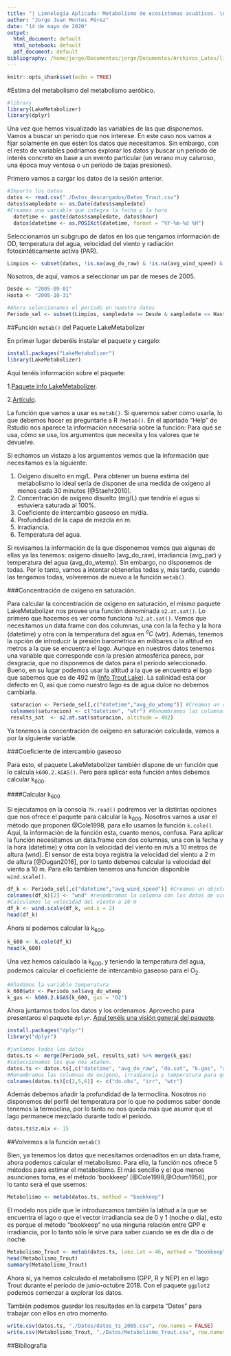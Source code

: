 ```yaml
---
title: "| Limnología Aplicada: Metabolismo de ecosistemas acuáticos. \n| Parte III\n"
author: "Jorge Juan Montes Pérez"
date: "14 de mayo de 2020"
output:
  html_document: default
  html_notebook: default
  pdf_document: default
bibliography: /home/jorge/Documentos/jorge/Documentos/Archivos_Latex/library.bib
---
```


```r
knitr::opts_chunk$set(echo = TRUE)
```

#Estima del metabolismo del metabolismo aeróbico.
```r
#library
library(LakeMetabolizer)
library(dplyr)
```

Una vez que hemos visualizado las variables de las que disponemos. Vamos a buscar un periodo que nos interese. En este caso nos vamos a fijar solamente en que estén los datos que necesitamos. Sin embargo, con el resto de variables podríamos explorar los datos y buscar un periodo de interés concreto en base a un evento particular (un verano muy caluroso, una época muy ventosa o un periodo de bajas presiones).

Primero vamos a cargar los datos de la sesión anterior.


```r

#Importo los datos
datos <- read.csv("./Datos_descargados/Datos_Trout.csv")
datos$sampledate <- as.Date(datos$sampledate)
#Creamos una variable que integra la fecha y la hora
  datetime <- paste(datos$sampledate, datos$hour)
  datos$datetime <- as.POSIXct(datetime, format = "%Y-%m-%d %H")
```

Seleccionamos un subgrupo de datos en los que tengamos información de OD, temperatura del agua, velocidad del viento y radiación fotosintéticamente activa (PAR).

```r
Limpios <- subset(datos, !is.na(avg_do_raw) & !is.na(avg_wind_speed) & !is.na(avg_do_wtemp) & !is.na(avg_par))
```

Nosotros, de aquí, vamos a seleccionar un par de meses de 2005.

```r
Desde <- "2005-09-01"
Hasta <- "2005-10-31"

#Ahora seleccionamos el periodo en nuestro datos
Periodo_sel <- subset(Limpios, sampledate >= Desde & sampledate <= Hasta)
```


##Función `metab()` del Paquete LakeMetabolizer

En primer lugar deberéis instalar el paquete y cargalo:

```r
install.packages("LakeMetabolizer")
library(LakeMetabolizer)
```

Aquí tenéis información sobre el paquete:

  1.[Paquete info LakeMetabolizer](https://cran.r-project.org/web/packages/LakeMetabolizer/LakeMetabolizer.pdf).
  
  2.[Artículo](https://www.tandfonline.com/doi/pdf/10.1080/IW-6.4.883?needAccess=true).
  
La función que vamos a usar es `metab()`. Si queremos saber como usarla, lo que debemos hacer es preguntarle a R `?metab()`. En el apartado "Help" de Rstudio nos aparece la información necesaria sobre la función: Para qué se usa, cómo se usa, los argumentos que necesita y los valores que te devuelve.

Si echamos un vistazo a los argumentos vemos que la información que necesitamos es la siguiente:

  1. Oxígeno disuelto en mg\/L. Para obtener un buena estima del metabolismo lo ideal sería de disponer de una medida de oxígeno al menos cada 30 minutos [@Staehr2010].
  2. Concentración de oxígeno disuelto (mg\/L) que tendría el agua si estuviera saturada al 100%.
  3. Coeficiente de intercambio gaseoso en m/día.
  4. Profundidad de la capa de mezcla en m.
  5. Irradiancia.
  6. Temperatura del agua.
  
Si revisamos la información de la que disponemos vemos que algunas de ellas ya las tenemos: oxígeno disuelto (avg_do_raw), irradiancia (avg_par) y temperatura del agua (avg_do_wtemp). Sin embargo, no disponemos de todas. Por lo tanto, vamos a intentar obtenerlas todas y, más tarde, cuando las tengamos todas, volveremos de nuevo a la función `metab()`.

###Concentración de oxígeno en saturación.

Para calcular la concentración de oxígeno en saturación, el mismo paquete LakeMetabolizer nos provee una función denominada `o2.at.sat()`. Lo primero que hacemos es ver como funciona `?o2.at.sat()`. Vemos que necesitamos un data.frame con dos columnas, una con la la fecha y la hora (datetime) y otra con la temperatura del agua en $^oC$ (wtr). Además, tenemos la opción de introducir la presión barométrica en milibares o la altitud en metros a la que se encuentra el lago. Aunque en nuestros datos tenemos una variable que corresponde con la presión atmosférica parece, por desgracia, que no disponemos de datos para el periodo seleccionado. Bueno, en su lugar podemos usar la altitud a la que se encuentra el lago que sabemos que es de 492 m ([Info Trout Lake](https://lter.limnology.wisc.edu/researchsite/trout-lake)). La salinidad está por defecto en 0, así que como nuestro lago es de agua dulce no debemos cambiarla.

```r
 saturacion <- Periodo_sel[,c("datetime","avg_do_wtemp")] #Creamos un data.frame con las dos variables que necesitamos
 colnames(saturacion) <- c("datetime", "wtr") #Renombramos las columnas para que la función las reconozca automaticamente.
 results_sat  <- o2.at.sat(saturacion, altitude = 492)
```

Ya tenemos la concentración de oxígeno en saturación calculada, vamos a por la siguiente variable.

###Coeficiente de intercambio gaseoso

Para esto, el paquete LakeMetabolizer también dispone de un función que lo calcula `k600.2.kGAS()`. Pero para aplicar esta función antes debemos calcular k~600~.

####Calcular k~600~

  Si ejecutamos en la consola `?k.read()` podremos ver la distintas opciones que nos ofrece el paquete para calcular la k~600~. Nosotros vamos a usar el método que proponen @Cole1998, para ello usamos la función `k.cole()`. Aquí, la información de la función esta, cuanto menos, confusa. Para aplicar la función necesitamos un data.frame con dos columnas, una con la fecha y la hora (datetime) y otra con la velocidad del viento en m/s a 10 metros de altura (wnd). El sensor de esta boya registra la velocidad del viento a 2 m de altura [@Dugan2016], por lo tanto debemos calcular la velocidad del viento a 10 m. Para ello tambien tenemos una función disponible `wind.scale()`.
  
```r
df_k <- Periodo_sel[,c("datetime","avg_wind_speed")] #Creamos un objeto solo con las variables que nos interesan.
colnames(df_k)[2] <- "wnd" #renombramos la columna con los datos de viento
#Calculamos la velocidad del viento a 10 m
df_k <- wind.scale(df_k, wnd.z = 2)
head(df_k)
```

Ahora sí podemos calcular la k~600~.

```r
k_600 <- k.cole(df_k)
head(k_600)
```

Una vez hemos calculado la k~600~, y teniendo la temperatura del agua, podemos calcular el coeficiente de intercambio gaseoso para el O~2~.

```r
#Añadimos la variable temperatura
k_600$wtr <- Periodo_sel$avg_do_wtemp
k_gas <- k600.2.kGAS(k_600, gas = "O2")
```

Ahora juntamos todos los datos y los ordenamos. Aprovecho para presentaros el paquete `dplyr`. [Aquí tenéis una visión general del paquete](https://4.files.edl.io/b9e2/07/12/19/142839-a23788fb-1d3a-4665-9dc4-33bfd442c296.pdf).

```r
install.packages("dplyr")
library("dplyr")
```

```r
#juntamos todos los datos
datos.ts <- merge(Periodo_sel, results_sat) %>% merge(k_gas)
#seleccionamos los que nos atañen.
datos.ts <- datos.ts[,c("datetime", "avg_do_raw", "do.sat", "k.gas", "avg_par","avg_do_wtemp")]
#Renombramos las columnas de oxigeno, irradiancia y temperatura para que las interprete la función metab()
colnames(datos.ts)[c(2,5,6)] <- c("do.obs", "irr", "wtr")
```

Además debemos añadir la profundidad de la termoclina. Nosotros no disponemos del perfil del temperatura por lo que no podemos saber donde tenemos la termoclina, por lo tanto no nos queda más que asumir que el lago permanece mezclado durante todo el periodo.

```r
datos.ts$z.mix <- 15
```

##Volvemos a la función `metab()`

Bien, ya tenemos los datos que necesitamos ordenaditos en un data.frame, ahora podemos calcular el metabolismo. Para ello, la función nos ofrece 5 métodos para estimar el metabolismo. El más sencillo y el que menos asunciones toma, es el método 'bookkeep' [@Cole1998,@Odum1956], por lo tanto será el que usemos:

```r
Metabolismo <- metab(datos.ts, method = "bookkeep")
```
El modelo nos pide que le introduzcamos también la latitud a la que se encuentra el lago o que el vector irradiancia sea de 0 y 1 (noche o día), esto es porque el método "bookkeep" no usa ninguna relación entre GPP e irradiancia, por lo tanto sólo le sirve para saber cuando se es de día o de noche.

```r
Metabolismo_Trout <- metab(datos.ts, lake.lat = 46, method = "bookkeep")
head(Metabolismo_Trout)
summary(Metabolismo_Trout)
```

Ahora sí, ya hemos calculado el metabolismo (GPP, R y NEP) en el lago Trout durante el periodo de junio-octubre 2018. Con el paquete `ggplot2` podemos comenzar a explorar los datos.

También podemos guardar los resultados en la carpeta "Datos" para trabajar con ellos en otro momento.

```r
write.csv(datos.ts, "./Datos/datos_ts_2005.csv", row.names = FALSE)
write.csv(Metabolismo_Trout, "./Datos/Metabolismo_Trout.csv", row.names = FALSE)
```

##Bibliografía